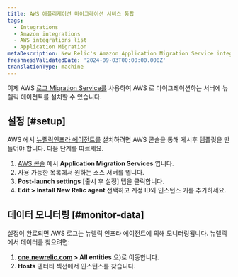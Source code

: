 ```yaml
---
title: AWS 애플리케이션 마이그레이션 서비스 통합
tags:
  - Integrations
  - Amazon integrations
  - AWS integrations list
  - Application Migration
metaDescription: New Relic's Amazon Application Migration Service integration
freshnessValidatedDate: '2024-09-03T00:00:00.000Z'
translationType: machine
---
```


이제 AWS [로그 Migration Service를](https://docs.aws.amazon.com/mgn/latest/ug/what-is-application-migration-service.html) 사용하여 AWS 로 마이그레이션하는 서버에 뉴렐릭 에이전트를 설치할 수 있습니다.

## 설정 [#setup]

AWS 에서 [뉴렐릭인프라 에이전트를](/docs/infrastructure/install-infrastructure-agent/linux-installation/install-infrastructure-monitoring-agent-linux/) 설치하려면 AWS 콘솔을 통해 게시후 템플릿을 만들어야 합니다. 다음 단계를 따르세요.

1. [AWS 콘솔](https://console.aws.amazon.com/mgn/home) 에서 <DNT>**Application Migration Services** </DNT>엽니다.
2. 사용 가능한 목록에서 원하는 소스 서버를 엽니다.
3. **Post-launch settings** \[출시 후 설정] 탭을 클릭합니다.
4. **Edit &gt; Install New Relic agent** 선택하고 계정 ID와 인스턴스 키를 추가하세요.

## 데이터 모니터링 [#monitor-data]

설정이 완료되면 AWS 로그는 뉴렐릭 인프라 에이전트에 의해 모니터링됩니다. 뉴렐릭에서 데이터를 찾으려면:

1. <DNT>**[one.newrelic.com](https://one.newrelic.com/) &gt; All entities**</DNT> 으)로 이동합니다.
2. **Hosts** 엔터티 섹션에서 인스턴스를 찾습니다.